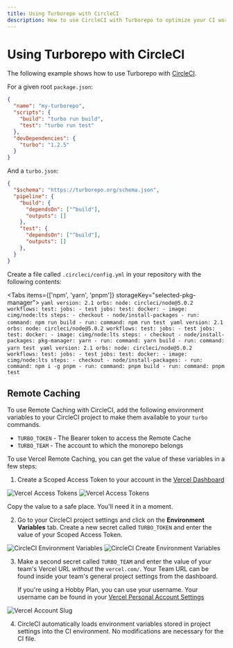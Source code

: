 ```yaml
---
title: Using Turborepo with CircleCI
description: How to use CircleCI with Turborepo to optimize your CI workflow
---
```



# Using Turborepo with CircleCI

The following example shows how to use Turborepo with [CircleCI](https://circleci.com).

For a given root `package.json`:

```json
{
  "name": "my-turborepo",
  "scripts": {
    "build": "turbo run build",
    "test": "turbo run test"
  },
  "devDependencies": {
    "turbo": "1.2.5"
  }
}
```

And a `turbo.json`:

```json
{
  "$schema": "https://turborepo.org/schema.json",
  "pipeline": {
    "build": {
      "dependsOn": ["^build"],
      "outputs": []
    },
    "test": {
      "dependsOn": ["^build"],
      "outputs": []
    },
  }
}
```

Create a file called `.circleci/config.yml` in your repository with the following contents:

<Tabs items={['npm', 'yarn', 'pnpm']} storageKey="selected-pkg-manager">
  <Tab>
    ```yaml
    version: 2.1
    orbs:
      node: circleci/node@5.0.2
    workflows:
      test:
        jobs:
          - test
    jobs:
      test:
        docker:
          - image: cimg/node:lts
        steps:
          - checkout
          - node/install-packages
          - run:
            command: npm run build
          - run:
            command: npm run test
    ```
  </Tab>
  <Tab>
    ```yaml
    version: 2.1
    orbs:
      node: circleci/node@5.0.2
    workflows:
      test:
        jobs:
          - test
    jobs:
      test:
        docker:
          - image: cimg/node:lts
        steps:
          - checkout
          - node/install-packages:
            pkg-manager: yarn
          - run:
            command: yarn build
          - run:
            command: yarn test
    ```
  </Tab>
  <Tab>
    ```yaml
    version: 2.1
    orbs:
      node: circleci/node@5.0.2
    workflows:
      test:
        jobs:
          - test
    jobs:
      test:
        docker:
          - image: cimg/node:lts
        steps:
          - checkout
          - node/install-packages:
          - run:
            command: npm i -g pnpm
          - run:
            command: pnpm build
          - run:
            command: pnpm test
    ```
  </Tab>
</Tabs>

## Remote Caching

To use Remote Caching with CircleCI, add the following environment variables to your CircleCI project
to make them available to your `turbo` commands.

- `TURBO_TOKEN` - The Bearer token to access the Remote Cache
- `TURBO_TEAM` - The account to which the monorepo belongs

To use Vercel Remote Caching, you can get the value of these variables in a few steps:

1. Create a Scoped Access Token to your account in the [Vercel Dashboard](https://vercel.com/account/tokens)

![Vercel Access Tokens](/images/docs/vercel-tokens.webp)
![Vercel Access Tokens](/images/docs/vercel-create-token.webp)

Copy the value to a safe place. You'll need it in a moment.

2. Go to your CircleCI project settings and click on the **Environment Variables** tab. Create a new secret called `TURBO_TOKEN` and enter the value of your Scoped Access Token.

![CircleCI Environment Variables](/images/docs/circleci-environment-variables.webp)
![CircleCI Create Environment Variables](/images/docs/circleci-create-environment-variables.webp)

3. Make a second secret called `TURBO_TEAM` and enter the value of your team's Vercel URL _without_ the `vercel.com/`. Your Team URL can be found inside your team's general project settings from the dashboard.

   If you're using a Hobby Plan, you can use your username. Your username can be found in your [Vercel Personal Account Settings](https://vercel.com/account)

![Vercel Account Slug](/images/docs/vercel-slug.webp)

4. CircleCI automatically loads environment variables stored in project settings into the CI environment. No modifications are necessary for the CI file.
